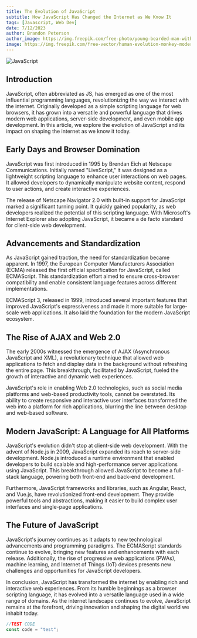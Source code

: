 ```yaml
---
title: The Evolution of JavaScript
subtitle: How JavaScript Has Changed the Internet as We Know It
tags: [Javascript, Web Dev]
date: 7/12/2023
author: Brandon Peterson
author_image: https://img.freepik.com/free-photo/young-bearded-man-with-striped-shirt_273609-5677.jpg?w=1380&t=st=1689139376~exp=1689139976~hmac=174c41dd13ef13d5ec3597613d5ec965be7d99cd21caa1b37606e1e4b55c8e7d
image: https://img.freepik.com/free-vector/human-evolution-monkey-modern-man-programmer-computer-user-isolated-white_33099-1593.jpg?w=1380&t=st=1689167550~exp=1689168150~hmac=7a6f34328cb46e356f594616c775473cf90b3df962007f5a2313495d1c26e767
---
```


![JavaScript](https://img.freepik.com/free-vector/human-evolution-monkey-modern-man-programmer-computer-user-isolated-white_33099-1593.jpg?w=1380&t=st=1689167550~exp=1689168150~hmac=7a6f34328cb46e356f594616c775473cf90b3df962007f5a2313495d1c26e767)

## Introduction

JavaScript, often abbreviated as JS, has emerged as one of the most influential programming languages, revolutionizing the way we interact with the internet. Originally developed as a simple scripting language for web browsers, it has grown into a versatile and powerful language that drives modern web applications, server-side development, and even mobile app development. In this article, we explore the evolution of JavaScript and its impact on shaping the internet as we know it today.

## Early Days and Browser Domination

JavaScript was first introduced in 1995 by Brendan Eich at Netscape Communications. Initially named "LiveScript," it was designed as a lightweight scripting language to enhance user interactions on web pages. It allowed developers to dynamically manipulate website content, respond to user actions, and create interactive experiences.

The release of Netscape Navigator 2.0 with built-in support for JavaScript marked a significant turning point. It quickly gained popularity, as web developers realized the potential of this scripting language. With Microsoft's Internet Explorer also adopting JavaScript, it became a de facto standard for client-side web development.

## Advancements and Standardization

As JavaScript gained traction, the need for standardization became apparent. In 1997, the European Computer Manufacturers Association (ECMA) released the first official specification for JavaScript, called ECMAScript. This standardization effort aimed to ensure cross-browser compatibility and enable consistent language features across different implementations.

ECMAScript 3, released in 1999, introduced several important features that improved JavaScript's expressiveness and made it more suitable for large-scale web applications. It also laid the foundation for the modern JavaScript ecosystem.

## The Rise of AJAX and Web 2.0

The early 2000s witnessed the emergence of AJAX (Asynchronous JavaScript and XML), a revolutionary technique that allowed web applications to fetch and display data in the background without refreshing the entire page. This breakthrough, facilitated by JavaScript, fueled the growth of interactive and dynamic web experiences.

JavaScript's role in enabling Web 2.0 technologies, such as social media platforms and web-based productivity tools, cannot be overstated. Its ability to create responsive and interactive user interfaces transformed the web into a platform for rich applications, blurring the line between desktop and web-based software.

## Modern JavaScript: A Language for All Platforms

JavaScript's evolution didn't stop at client-side web development. With the advent of Node.js in 2009, JavaScript expanded its reach to server-side development. Node.js introduced a runtime environment that enabled developers to build scalable and high-performance server applications using JavaScript. This breakthrough allowed JavaScript to become a full-stack language, powering both front-end and back-end development.

Furthermore, JavaScript frameworks and libraries, such as Angular, React, and Vue.js, have revolutionized front-end development. They provide powerful tools and abstractions, making it easier to build complex user interfaces and single-page applications.

## The Future of JavaScript

JavaScript's journey continues as it adapts to new technological advancements and programming paradigms. The ECMAScript standards continue to evolve, bringing new features and enhancements with each release. Additionally, the rise of progressive web applications (PWAs), machine learning, and Internet of Things (IoT) devices presents new challenges and opportunities for JavaScript developers.

In conclusion, JavaScript has transformed the internet by enabling rich and interactive web experiences. From its humble beginnings as a browser scripting language, it has evolved into a versatile language used in a wide range of domains. As the internet landscape continues to evolve, JavaScript remains at the forefront, driving innovation and shaping the digital world we inhabit today.

```javascript
//TEST CODE
const code = "test";
```
